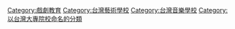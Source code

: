 {{Catmore|國立臺灣藝術大學}}

[[Category:戲劇教育|Category:戲劇教育]]
[[Category:台灣藝術學校|Category:台灣藝術學校]]
[[Category:台灣音樂學校|Category:台灣音樂學校]]
[[Category:以台灣大專院校命名的分類|Category:以台灣大專院校命名的分類]]